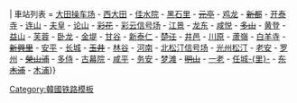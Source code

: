 {{鐵道路線|
| 模板名稱 = 湖南线
| 名稱 = [[湖南线]]
| 代表色 = #0066b3
| 背景顏色 = #ffffff
| Logo = {{#ifeq: {{NAMESPACE}}|{{ns:0}}|[[File:Korail logo.svg|70px]]}}
| 車站列表 = [[大田操车场]] - [[西大田站|西大田]] - [[佳水院站|佳水院]] - [[黑石里站|黑石里]] - <del>[[元亭站|元亭]]</del> - [[鸡龙站|鸡龙]] - <del>[[新都站 (忠清南道)|新都]]</del> - [[开泰寺站|开泰寺]] - [[连山站 (忠清南道)|连山]] - [[夫皇站|夫皇]] - [[论山站|论山]] - <del>[[彩花站|彩花]]</del> - [[彩云信号场]] - [[江景站|江景]] - [[龙东站|龙东]] - [[咸悦站|咸悦]] - <del>[[多山站|多山]]</del> - [[黄登站|黄登]] - [[益山站|益山]] - [[芙蓉站 (韓國)|芙蓉]] - [[卧龙站|卧龙]] - [[金堤站|金堤]] - [[甘谷站 (全罗北道)|甘谷]] - [[新泰仁站|新泰仁]] - <del>[[楚江站|楚江]]</del> - [[井邑站|井邑]] - [[川原站|川原]] - [[蘆嶺站 (全罗北道)|蘆嶺]] - [[白羊寺站|白羊寺]] - <del>[[新興里站|新興里]]</del> - [[安平站 (全罗南道)|安平]] - [[长城站 (韩国)|长城]] - <del>[[玉井站 (全罗南道)|玉井]]</del> - [[林谷站|林谷]] - [[河南站 (光州)|河南]] - [[北松汀信号场]] - [[光州松汀站|光州松汀]] - [[老安站|老安]] - [[罗州站|罗州]] - <del>[[榮山浦站|榮山浦]]</del> - [[多侍站|多侍]] - [[古幕院站|古幕院]] - [[咸平站|咸平]] - [[务安站|务安]] - [[梦滩站|梦滩]] - <del>[[明山站|明山]]</del> - [[一老站|一老]] - [[任城里站|任城-{里}-]] - <del>[[东木浦站|东木浦]]</del> - [[木浦站|木浦]]}}<noinclude>
[[Category:韓國铁路模板]]

</noinclude>